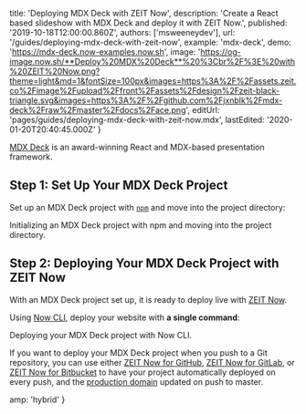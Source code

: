 
  title: 'Deploying MDX Deck with ZEIT Now',
  description:
    'Create a React based slideshow with MDX Deck and deploy it with ZEIT Now.',
  published: '2019-10-18T12:00:00.860Z',
  authors: ['msweeneydev'],
  url: '/guides/deploying-mdx-deck-with-zeit-now',
  example: 'mdx-deck',
  demo: 'https://mdx-deck.now-examples.now.sh',
  image:
    'https://og-image.now.sh/**Deploy%20MDX%20Deck**%20%3Cbr%2F%3E%20with%20ZEIT%20Now.png?theme=light&md=1&fontSize=100px&images=https%3A%2F%2Fassets.zeit.co%2Fimage%2Fupload%2Ffront%2Fassets%2Fdesign%2Fzeit-black-triangle.svg&images=https%3A%2F%2Fgithub.com%2Fjxnblk%2Fmdx-deck%2Fraw%2Fmaster%2Fdocs%2Face.png',
  editUrl: 'pages/guides/deploying-mdx-deck-with-zeit-now.mdx',
  lastEdited: '2020-01-20T20:40:45.000Z'
}

[MDX Deck](https://github.com/jxnblk/mdx-deck) is an award-winning React and MDX-based presentation framework.

## Step 1: Set Up Your MDX Deck Project

Set up an MDX Deck project with [`npm`](https://www.npmjs.com) and move into the project directory:

<Snippet dark text="npm init deck my-presentation && cd my-presentation" />
<Caption>Initializing an MDX Deck project with <Link href="https://www.npmjs.com">npm</Link> and moving into the project directory.</Caption>

## Step 2: Deploying Your MDX Deck Project with ZEIT Now

With an MDX Deck project set up, it is ready to deploy live with [ZEIT Now](/docs/v2).

Using [Now CLI](/download), deploy your website with **a single command**:

<Snippet dark text="now" />
<Caption>Deploying your MDX Deck project with Now CLI.</Caption>

If you want to deploy your MDX Deck project when you push to a Git repository, you can use either [ZEIT Now for GitHub](/docs/v2/more/now-for-github), [ZEIT Now for GitLab](/docs/v2/more/now-for-gitlab), or [ZEIT Now for Bitbucket](/docs/v2/more/now-for-bitbucket) to have your project automatically deployed on every push, and the [production domain](https://zeit.co/docs/v2/custom-domains/#adding-a-domain) updated on push to master.


  amp: 'hybrid'
}
